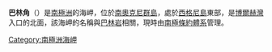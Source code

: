 '''巴林角'''（{{lang-en|Balin Point}}）是[[南極洲|南極洲]]的海岬，位於[[南奧克尼群島|南奧克尼群島]]，處於[[西格尼島|西格尼島]]東部，是[[博爾赫灣|博爾赫灣]]入口的北面，該海岬的名稱與[[巴林岩|巴林岩]]相關，現時由[[南極條約體系|南極條約體系]]管理。

{{coord|60|42|S|45|36|W|source:GNIS|display=title}}

{{Antarctica-geo-stub}}
[[Category:南極洲海岬|Category:南極洲海岬]]
